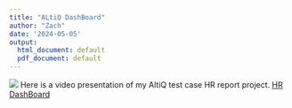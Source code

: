 ```yaml
---
title: "ALtiQ DashBoard"
author: "Zach"
date: '2024-05-05'
output:
  html_document: default
  pdf_document: default
---
```


<img src="altiq-hr-pic.png"/>
Here is a video presentation of my AltiQ test case HR report project. 
 [HR DashBoard](https://drive.google.com/file/d/1pStx3goX6vBRaG7TaH_yafY7WY0SUeno/view?usp=sharing)